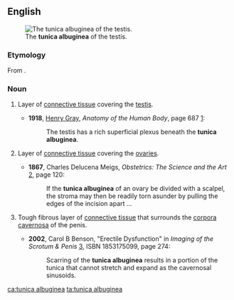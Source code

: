 ==English==
[[Image:Gray1149.png|thumb|The '''tunica albuginea''' of the testis.]]

===Etymology===
From {{etyl|LL.|en}} {{term|tunica albuginea||white membrane|lang=la}}.

===Noun===
{{en-noun|head=[[tunica]] [[albuginea]]|tunicae albugineae}}
{{wikipedia}}

# {{context|anatomy|lang=en}} Layer of [[connective tissue]] covering the [[testis]].
#*'''1918''', [[w:Henry Gray|Henry Gray]], ''Anatomy of the Human Body'', page 687 [http://www.bartleby.com/107/pages/page687.html]:
#*:The testis has a rich superficial plexus beneath the '''tunica albuginea'''.
# {{context|anatomy|lang=en}} Layer of [[connective tissue]] covering the [[ovary|ovaries]].
#*'''1867''', Charles Delucena Meigs, ''Obstetrics:  The Science and the Art'' [http://books.google.com/books?id=j_MIosH0okEC], page 120:
#*:If the '''tunica albuginea''' of an ovary be divided with a scalpel, the stroma may then be readily torn asunder by pulling the edges of the incision apart ...
# {{context|anatomy|lang=en}} Tough fibrous layer of [[connective tissue]] that surrounds the [[corpora cavernosa]] of the penis.
#*'''2002''', Carol B Benson, "Erectile Dysfunction" in ''Imaging of the Scrotum & Penis'' [http://books.google.com/books?id=TsuiJxypDyAC], ISBN 1853175099, page 274:
#*:Scarring of the '''tunica albuginea''' results in a portion of the tunica that cannot stretch and expand as the cavernosal sinusoids.

[[ca:tunica albuginea]]
[[ta:tunica albuginea]]